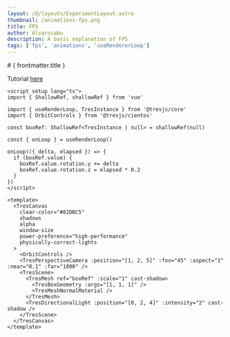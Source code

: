 ```yaml
---
layout: /@/layouts/ExperimentLayout.astro
thumbnail: /animations-fps.png
title: FPS
author: Alvarosabu
description: A basic explanation of FPS
tags: ['fps', 'animations', 'useRendererLoop']
---
```



<FPSExample client:only />

<TheInfo >
# { frontmatter.title }

Tutorial [here](https://tresjs.org/examples/basic-animations.html)

```vue
<script setup lang="ts">
import { ShallowRef, shallowRef } from 'vue'

import { useRenderLoop, TresInstance } from '@tresjs/core'
import { OrbitControls } from '@tresjs/cientos'

const boxRef: ShallowRef<TresInstance | null> = shallowRef(null)

const { onLoop } = useRenderLoop()

onLoop(({ delta, elapsed }) => {
  if (boxRef.value) {
    boxRef.value.rotation.y += delta
    boxRef.value.rotation.z = elapsed * 0.2
  }
})
</script>

<template>
  <TresCanvas
    clear-color="#82DBC5"
    shadows
    alpha
    window-size
    power-preference="high-performance"
    physically-correct-lights
  >
    <OrbitControls />
    <TresPerspectiveCamera :position="[1, 2, 5]" :fov="45" :aspect="1" :near="0.1" :far="1000" />
    <TresScene>
      <TresMesh ref="boxRef" :scale="1" cast-shadow>
        <TresBoxGeometry :args="[1, 1, 1]" />
        <TresMeshNormalMaterial />
      </TresMesh>
      <TresDirectionalLight :position="[0, 2, 4]" :intensity="2" cast-shadow />
    </TresScene>
  </TresCanvas>
</template>
```

</TheInfo>
